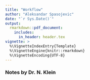 ```yaml
---
title: "Workflow"
author: "Aleksandar Spasojevic"
date: "`r Sys.Date()`"
output: 
  rmarkdown::pdf_document:
    includes:
      in_header: header.tex
vignette: >
  %\VignetteIndexEntry{Template}
  %\VignetteEngine{knitr::rmarkdown}
  %\VignetteEncoding{UTF-8}
---
```


### Notes by Dr. N. Klein
\includepdf[pages=-]{template.pdf}
